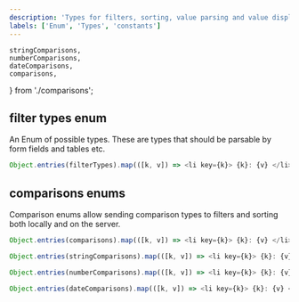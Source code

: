 ```yaml
---
description: 'Types for filters, sorting, value parsing and value display.'
labels: ['Enum', 'Types', 'constants']
---
```


    stringComparisons,
    numberComparisons,
    dateComparisons,
    comparisons,
 } from './comparisons';

## filter types enum

An Enum of possible types.
These are types that should be parsable by form fields and tables etc.

``` js live
Object.entries(filterTypes).map(([k, v]) => <li key={k}> {k}: {v} </li>)
```

## comparisons enums
Comparison enums allow sending comparison types to filters and sorting
both locally and on the server.

``` js live
Object.entries(comparisons).map(([k, v]) => <li key={k}> {k}: {v} </li>)
```

``` js live
Object.entries(stringComparisons).map(([k, v]) => <li key={k}> {k}: {v} </li>)
```

``` js live
Object.entries(numberComparisons).map(([k, v]) => <li key={k}> {k}: {v} </li>)
```

``` js live
Object.entries(dateComparisons).map(([k, v]) => <li key={k}> {k}: {v} </li>)
```